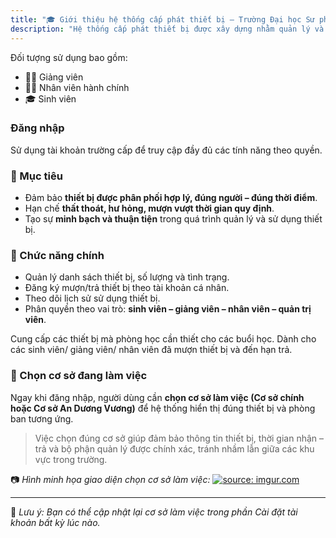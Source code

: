 ```yaml
---
title: "🎓 Giới thiệu hệ thống cấp phát thiết bị – Trường Đại học Sư phạm TP.HCM"
description: "Hệ thống cấp phát thiết bị được xây dựng nhằm quản lý và hỗ trợ việc mượn – trả các thiết bị dùng chung như: remote máy chiếu, remote máy lạnh, bút trình chiếu, dây HDMI, và các thiết bị hỗ trợ giảng dạy khác."
---
```


Đối tượng sử dụng bao gồm:

- 👩‍🏫 Giảng viên
- 👨‍💼 Nhân viên hành chính
- 🎓 Sinh viên

### Đăng nhập
<CardGroup cols="2">
  <Card title="Tài khoản nội bộ" icon="user" href="/DNgmail">
    Sử dụng tài khoản trường cấp để truy cập đầy đủ các tính năng theo quyền.
  </Card>
</CardGroup>


### 🎯 Mục tiêu

- Đảm bảo **thiết bị được phân phối hợp lý, đúng người – đúng thời điểm**.
- Hạn chế **thất thoát, hư hỏng, mượn vượt thời gian quy định**.
- Tạo sự **minh bạch và thuận tiện** trong quá trình quản lý và sử dụng thiết bị.

### 🔧 Chức năng chính

- Quản lý danh sách thiết bị, số lượng và tình trạng.
- Đăng ký mượn/trả thiết bị theo tài khoản cá nhân.
- Theo dõi lịch sử sử dụng thiết bị.
- Phân quyền theo vai trò: **sinh viên – giảng viên – nhân viên – quản trị viên**.
<CardGroup cols="2">
  <Card title="Cấp thiết bị" icon="user" href="/capthietbi">
    Cung cấp các thiết bị mà phòng học cần thiết cho các buổi học.
  </Card>
  <Card title="Trả thiết bị" icon="lock" href="/trathietbi">
    Dành cho các sinh viên/ giảng viên/ nhân viên đã mượn thiết bị và đến hạn trả.
  </Card>
</CardGroup>

### 🏫 Chọn cơ sở đang làm việc

Ngay khi đăng nhập, người dùng cần **chọn cơ sở làm việc (Cơ sở chính hoặc Cơ sở An Dương Vương)** để hệ thống hiển thị đúng thiết bị và phòng ban tương ứng.

> Việc chọn đúng cơ sở giúp đảm bảo thông tin thiết bị, thời gian nhận – trả và bộ phận quản lý được chính xác, tránh nhầm lẫn giữa các khu vực trong trường.

📷 _Hình minh họa giao diện chọn cơ sở làm việc:_
<a href="https://imgur.com/Fw0atJ0"><img src="https://i.imgur.com/Fw0atJ0.png" title="source: imgur.com" /></a>


---

📌 _Lưu ý: Bạn có thể cập nhật lại cơ sở làm việc trong phần Cài đặt tài khoản bất kỳ lúc nào._